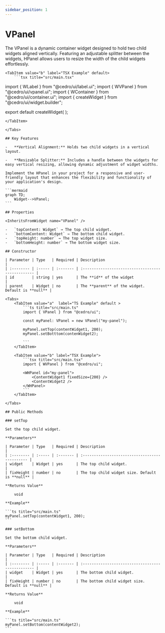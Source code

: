 ```yaml
---
sidebar_position: 1
---
```



# VPanel

The VPanel is a dynamic container widget designed to hold two child widgets aligned vertically. Featuring an adjustable splitter between the widgets, HPanel allows users to resize the width of the child widgets effortlessly.

<Example url="vpanels" height={300} />

<Tabs>

    <TabItem value="b" label="TSX Example" default>
        ```tsx title="src/main.tsx"

import { WLabel } from "@cedro/ui/label.ui";
import { WVPanel } from "@cedro/ui/vpanel.ui";
import { WContainer } from "@cedro/ui/container.ui";
import { createWidget } from "@cedro/ui/widget.builder";

export default createWidget(
    <WVPanel padding={5}>
        <WContainer variant="contained" fixedSize={250}>
            <WLabel text="Left Widget" centerX centerY />
        </WContainer>
        <WContainer variant="contained">
            <WLabel text="Right Widget" centerX centerY />
        </WContainer>
    </WVPanel>
);

````
</TabItem>

</Tabs>

## Key Features

-   **Vertical Alignment:** Holds two child widgets in a vertical layout.

-   **Resizable Splitter:** Includes a handle between the widgets for easy vertical resizing, allowing dynamic adjustment of widget widths.

Implement the HPanel in your project for a responsive and user-friendly layout that enhances the flexibility and functionality of your application's design.

```mermaid
graph TD;
    Widget-->VPanel;
```

## Properties

<InheritsFromWidget name="VPanel" />

-   `topContent: Widget` → The top child widget.
-   `bottomContent: Widget` → The bottom child widget.
-   `topHeight: number` → The top widget size.
-   `bottomHeight: number` → The bottom widget size.

## Constructor

| Parameter | Type   | Required | Description                                       |
| :-------- | :----- | :------- | :------------------------------------------------ |
| id        | string | yes      | The **id** of the widget                          |
| parent    | Widget | no       | The **parent** of the widget. Default is **null** |

<Tabs>
    <TabItem value="a"  label="TS Example" default >
        ```ts title="src/main.ts"
        import { VPanel } from "@cedro/ui";

        const myPanel: VPanel = new VPanel("my-panel");

        myPanel.setTop(contentWidget1, 200);
        myPanel.setBotttom(contenWidget2);

        ```
    </TabItem>

    <TabItem value="b" label="TSX Example">
        ```tsx title="src/main.tsx"
        import { WVPanel } from "@cedro/ui";

        <WHPanel id="my-panel">
            <ContentWidget1 fixedSize={200} />
            <ContentWidget2 />
        </WHPanel>
        ```
    </TabItem>

</Tabs>

## Public Methods

### setTop

Set the top child widget.

**Parameters**

| Parameter | Type   | Required | Description                                    |
| :-------- | :----- | :------- | :--------------------------------------------- |
| widget    | Widget | yes      | The top child widget.                          |
| fixHeight | number | no       | The top child widget size. Default is **null** |

**Returns Value**

    void

**Example**

```ts title="src/main.ts"
myPanel.setTop(contentWidget1, 200);
```

### setBottom

Set the bottom child widget.

**Parameters**

| Parameter | Type   | Required | Description                                       |
| :-------- | :----- | :------- | :------------------------------------------------ |
| widget    | Widget | yes      | The bottom child widget.                          |
| fixHeight | number | no       | The bottom child widget size. Default is **null** |

**Returns Value**

    void

**Example**

```ts title="src/main.ts"
myPanel.setBottom(contentWidget2);
```
````

